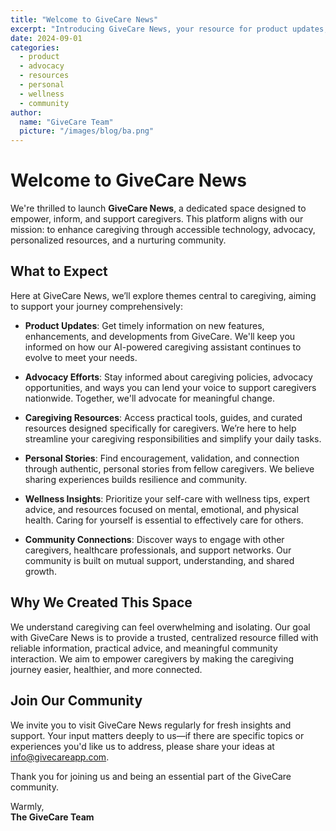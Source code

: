 ```yaml
---
title: "Welcome to GiveCare News"
excerpt: "Introducing GiveCare News, your resource for product updates, caregiving advocacy, wellness tips, personal stories, and community connections."
date: 2024-09-01
categories: 
  - product
  - advocacy
  - resources
  - personal
  - wellness
  - community
author:
  name: "GiveCare Team"
  picture: "/images/blog/ba.png"
---
```


# Welcome to GiveCare News

We're thrilled to launch **GiveCare News**, a dedicated space designed to empower, inform, and support caregivers. This platform aligns with our mission: to enhance caregiving through accessible technology, advocacy, personalized resources, and a nurturing community.

## What to Expect

Here at GiveCare News, we’ll explore themes central to caregiving, aiming to support your journey comprehensively:

- **Product Updates**: Get timely information on new features, enhancements, and developments from GiveCare. We'll keep you informed on how our AI-powered caregiving assistant continues to evolve to meet your needs.

- **Advocacy Efforts**: Stay informed about caregiving policies, advocacy opportunities, and ways you can lend your voice to support caregivers nationwide. Together, we'll advocate for meaningful change.

- **Caregiving Resources**: Access practical tools, guides, and curated resources designed specifically for caregivers. We’re here to help streamline your caregiving responsibilities and simplify your daily tasks.

- **Personal Stories**: Find encouragement, validation, and connection through authentic, personal stories from fellow caregivers. We believe sharing experiences builds resilience and community.

- **Wellness Insights**: Prioritize your self-care with wellness tips, expert advice, and resources focused on mental, emotional, and physical health. Caring for yourself is essential to effectively care for others.

- **Community Connections**: Discover ways to engage with other caregivers, healthcare professionals, and support networks. Our community is built on mutual support, understanding, and shared growth.

## Why We Created This Space

We understand caregiving can feel overwhelming and isolating. Our goal with GiveCare News is to provide a trusted, centralized resource filled with reliable information, practical advice, and meaningful community interaction. We aim to empower caregivers by making the caregiving journey easier, healthier, and more connected.

## Join Our Community

We invite you to visit GiveCare News regularly for fresh insights and support. Your input matters deeply to us—if there are specific topics or experiences you'd like us to address, please share your ideas at [info@givecareapp.com](mailto:info@givecareapp.com).

Thank you for joining us and being an essential part of the GiveCare community.

Warmly,  
**The GiveCare Team**